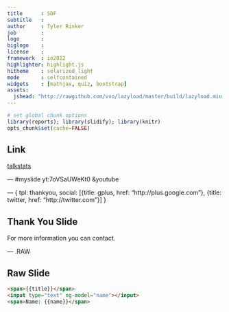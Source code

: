 ```yaml
---
title      : SDF
subtitle   : 
author     : Tyler Rinker
job        : 
logo       : 
biglogo    : 
license    : 
framework  : io2012
highlighter: highlight.js
hitheme    : solarized_light
mode       : selfcontained
widgets    : [mathjax, quiz, bootstrap]
assets:
  jshead: "http://rawgithub.com/vvo/lazyload/master/build/lazyload.min.js"
---
```

```r
# set global chunk options
library(reports); library(slidify); library(knitr)
opts_chunk$set(cache=FALSE)
```

## Link


[talkstats](http://www.talkstats.com/)

--- #myslide yt:7oVSaUWeKt0 &youtube



--- {
 tpl: thankyou,
 social: [{title: gplus, href: "http://plus.google.com"}, {title: twitter, href: "http://twitter.com"}]
}

## Thank You Slide

For more information you can contact.


--- .RAW

## Raw Slide

```html
<span>{{title}}</span>
<input type="text" ng-model="name"></input>
<span>Name: {{name}}</span>
```